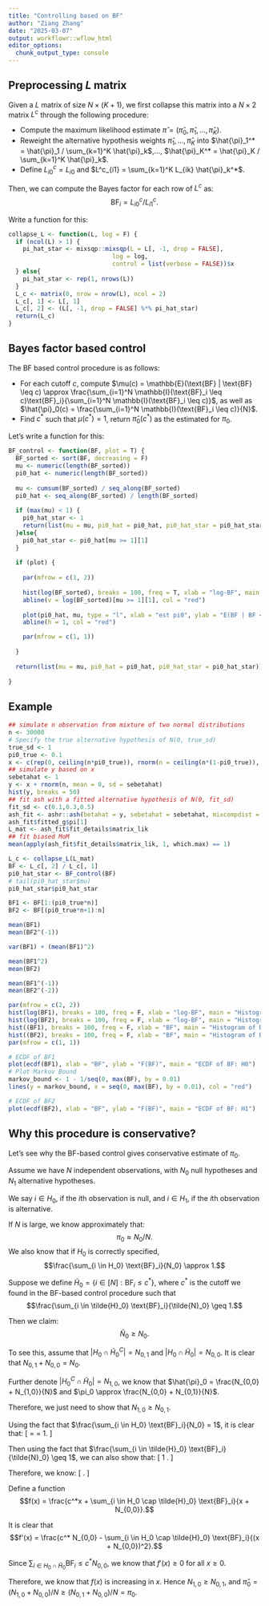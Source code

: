 ```yaml
---
title: "Controlling based on BF"
author: "Ziang Zhang"
date: "2025-03-07"
output: workflowr::wflow_html
editor_options:
  chunk_output_type: console
---
```


## Preprocessing $L$ matrix

Given a $L$ matrix of size $N \times (K + 1)$, we first collapse this matrix into a $N \times 2$ matrix $L^c$ through the following procedure:

- Compute the maximum likelihood estimate $\hat{\pi} = (\hat{\pi}_0, \hat{\pi}_1,..., \hat{\pi}_K)$.
- Reweight the alternative hypothesis weights $\hat{\pi}_1,..., \hat{\pi}_K$ into $\hat{\pi}_1^* = \hat{\pi}_1 / \sum_{k=1}^K \hat{\pi}_k$,..., $\hat{\pi}_K^* = \hat{\pi}_K / \sum_{k=1}^K \hat{\pi}_k$.
- Define $L^c_{i0} = L_{i0}$ and $L^c_{i1} = \sum_{k=1}^K L_{ik} \hat{\pi}_k^*$.

Then, we can compute the Bayes factor for each row of $L^c$ as:
$$\text{BF}_i = L^c_{i0}/L^c_{i1}.$$

Write a function for this:

```r
collapse_L <- function(L, log = F) {
  if (ncol(L) > 1) {
    pi_hat_star <- mixsqp::mixsqp(L = L[, -1, drop = FALSE],
                             log = log,
                             control = list(verbose = FALSE))$x
  } else{
    pi_hat_star <- rep(1, nrows(L))
  }
  L_c <- matrix(0, nrow = nrow(L), ncol = 2)
  L_c[, 1] <- L[, 1]
  L_c[, 2] <- (L[, -1, drop = FALSE] %*% pi_hat_star)
  return(L_c)
}
```

## Bayes factor based control

The BF based control procedure is as follows:

- For each cutoff $c$, compute $\mu(c) = \mathbb{E}(\text{BF} | \text{BF} \leq c) \approx \frac{\sum_{i=1}^N \mathbb{I}(\text{BF}_i \leq c)\text{BF}_i}{\sum_{i=1}^N \mathbb{I}(\text{BF}_i \leq c)}$, as well as $\hat{\pi}_0(c) = \frac{\sum_{i=1}^N \mathbb{I}(\text{BF}_i \leq c)}{N}$.
- Find $c^*$ such that $\mu(c^*) = 1$, return $\hat{\pi}_0(c^*)$ as the estimated for $\pi_0$.


Let's write a function for this:

```r
BF_control <- function(BF, plot = T) {
  BF_sorted <- sort(BF, decreasing = F)
  mu <- numeric(length(BF_sorted))
  pi0_hat <- numeric(length(BF_sorted))
  
  mu <- cumsum(BF_sorted) / seq_along(BF_sorted)
  pi0_hat <- seq_along(BF_sorted) / length(BF_sorted)
  
  if (max(mu) < 1) {
    pi0_hat_star <- 1
    return(list(mu = mu, pi0_hat = pi0_hat, pi0_hat_star = pi0_hat_star))
  }else{
    pi0_hat_star <- pi0_hat[mu >= 1][1]
  }
  
  if (plot) {
    
    par(mfrow = c(1, 2))
    
    hist(log(BF_sorted), breaks = 100, freq = T, xlab = "log-BF", main = "Histogram of log-BF")
    abline(v = log(BF_sorted)[mu >= 1][1], col = "red")
    
    plot(pi0_hat, mu, type = "l", xlab = "est pi0", ylab = "E(BF | BF <= c)", xlim=c(0,1), ylim = c(0,3))
    abline(h = 1, col = "red")

    par(mfrow = c(1, 1))
    
  }
  
  return(list(mu = mu, pi0_hat = pi0_hat, pi0_hat_star = pi0_hat_star))
  
}
```


## Example

```r
## simulate n observation from mixture of two normal distributions
n <- 30000
# Specify the true alternative hypothesis of N(0, true_sd)
true_sd <- 1
pi0_true <- 0.1
x <- c(rep(0, ceiling(n*pi0_true)), rnorm(n = ceiling(n*(1-pi0_true)), mean = 0, sd = true_sd))
## simulate y based on x
sebetahat <- 1
y <- x + rnorm(n, mean = 0, sd = sebetahat)
hist(y, breaks = 50)
## fit ash with a fitted alternative hypothesis of N(0, fit_sd)
fit_sd <- c(0.1,0.3,0.5)
ash_fit <- ashr::ash(betahat = y, sebetahat = sebetahat, mixcompdist = "normal", mixsd = fit_sd, nullweight = 1, outputlevel = 3)
ash_fit$fitted_g$pi[1]
L_mat <- ash_fit$fit_details$matrix_lik
## fit biased MoM
mean(apply(ash_fit$fit_details$matrix_lik, 1, which.max) == 1)
```


```r
L_c <- collapse_L(L_mat)
BF <- L_c[, 2] / L_c[, 1]
pi0_hat_star <- BF_control(BF)
# tail(pi0_hat_star$mu)
pi0_hat_star$pi0_hat_star
```

```r
BF1 <- BF[1:(pi0_true*n)]
BF2 <- BF[(pi0_true*n+1):n]

mean(BF1)
mean(BF2^(-1))

var(BF1) + (mean(BF1)^2)

mean(BF1^2)
mean(BF2)

mean(BF1^(-1))
mean(BF2^(-2))

par(mfrow = c(2, 2))
hist(log(BF1), breaks = 100, freq = F, xlab = "log-BF", main = "Histogram of log-BF: H0")
hist(log(BF2), breaks = 100, freq = F, xlab = "log-BF", main = "Histogram of log-BF: H1")
hist((BF1), breaks = 100, freq = F, xlab = "BF", main = "Histogram of BF: H0")
hist((BF2), breaks = 100, freq = F, xlab = "BF", main = "Histogram of BF: H1")
par(mfrow = c(1, 1))
```

```r
# ECDF of BF1
plot(ecdf(BF1), xlab = "BF", ylab = "F(BF)", main = "ECDF of BF: H0")
# Plot Markov Bound
markov_bound <- 1 - 1/seq(0, max(BF), by = 0.01)
lines(y = markov_bound, x = seq(0, max(BF), by = 0.01), col = "red")

# ECDF of BF2
plot(ecdf(BF2), xlab = "BF", ylab = "F(BF)", main = "ECDF of BF: H1")
```


## Why this procedure is conservative?

Let's see why the BF-based control gives conservative estimate of $\pi_0$.

Assume we have $N$ independent observations, with $N_0$ null hypotheses and $N_1$ alternative hypotheses. 

We say $i\in H_0$, if the $i$th observation is null, and $i\in H_1$, if the $i$th observation is alternative.

If $N$ is large, we know approximately that:
$$\pi_0 \approx N_0/N.$$
We also know that if $H_0$ is correctly specified,
$$\frac{\sum_{i \in H_0} \text{BF}_i}{N_0} \approx 1.$$

Suppose we define $\tilde{H}_0 = \{i\in[N]:\text{BF}_i\leq c^*\}$, where $c^*$ is the cutoff we found in the BF-based control procedure such that
$$\frac{\sum_{i \in \tilde{H}_0} \text{BF}_i}{\tilde{N}_0} \geq 1.$$

Then we claim:
$$\tilde{N}_0 \geq N_0.$$

To see this, assume that $|H_0 \cap \tilde{H}_0^C|= N_{0,1}$ and $|H_0 \cap \tilde{H}_0|= N_{0,0}$.
It is clear that $N_{0,1} + N_{0,0} = N_0$.

Further denote $|H_0^C \cap \tilde{H}_0|= N_{1,0}$, we know that $\hat{\pi}_0 = \frac{N_{0,0} + N_{1,0}}{N}$ and $\pi_0 \approx \frac{N_{0,0} + N_{0,1}}{N}$.

Therefore, we just need to show that $N_{1,0} \geq N_{0,1}$.

Using the fact that $\frac{\sum_{i \in H_0} \text{BF}_i}{N_0} = 1$, it is clear that:
\[
\frac{c^* N_{0,1} + \sum_{i \in H_0 \cap \tilde{H}_0} \text{BF}_i}{N_{0,1} + N_{0,0}} 
\leq 
\frac{\sum_{i \in H_0 \cap \tilde{H}_0^C} \text{BF}_i + \sum_{i \in H_0 \cap \tilde{H}_0} \text{BF}_i}{N_{0,1} + N_{0,0}} 
= 
\frac{\sum_{i \in H_0} \text{BF}_i}{N_{0,1} + N_{0,0}} 
= 1.
\]


Then using the fact that $\frac{\sum_{i \in \tilde{H}_0} \text{BF}_i}{\tilde{N}_0} \geq 1$, we can also show that:
\[
1 \leq \frac{\sum_{i\in H_0^C \cap \tilde{H}_0} \text{BF}_i + \sum_{i\in H_0 \cap \tilde{H}_0} \text{BF}_i}{N_{1,0} + N_{0,0}}
\leq \frac{c^* N_{1,0} + \sum_{i\in H_0 \cap \tilde{H}_0} \text{BF}_i}{N_{1,0} + N_{0,0}}
.
\]


Therefore, we know:
\[
\frac{c^* N_{0,1} + \sum_{i \in H_0 \cap \tilde{H}_0} \text{BF}_i}{N_{0,1} + N_{0,0}} 
\leq 
\frac{c^* N_{1,0} + \sum_{i\in H_0 \cap \tilde{H}_0} \text{BF}_i}{N_{1,0} + N_{0,0}}.
\]


Define a function $$f(x) = \frac{c^*x + \sum_{i \in H_0 \cap \tilde{H}_0} \text{BF}_i}{x + N_{0,0}}.$$

It is clear that $$f'(x) = \frac{c^* N_{0,0} - \sum_{i \in H_0 \cap \tilde{H}_0} \text{BF}_i}{(x + N_{0,0})^2}.$$

Since $\sum_{i \in H_0 \cap \tilde{H}_0} \text{BF}_i \leq c^* N_{0,0}$, we know that $f'(x) \geq 0$ for all $x\geq 0$.

Therefore, we know that $f(x)$ is increasing in $x$. Hence $N_{1,0} \geq N_{0,1}$, and $\hat{\pi}_0 = (N_{1,0} + N_{0,0})/N  \geq (N_{0,1} + N_{0,0})/N =\pi_0$.


